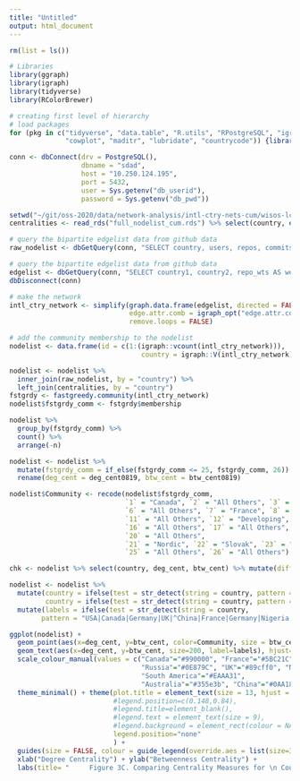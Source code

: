 ```yaml
---
title: "Untitled"
output: html_document
---
```


```r
rm(list = ls())

# Libraries
library(ggraph)
library(igraph)
library(tidyverse)
library(RColorBrewer)

# creating first level of hierarchy
# load packages 
for (pkg in c("tidyverse", "data.table", "R.utils", "RPostgreSQL", "igraph", 
              "cowplot", "maditr", "lubridate", "countrycode")) {library(pkg, character.only = TRUE)}

conn <- dbConnect(drv = PostgreSQL(), 
                  dbname = "sdad", 
                  host = "10.250.124.195", 
                  port = 5432, 
                  user = Sys.getenv("db_userid"), 
                  password = Sys.getenv("db_pwd"))

setwd("~/git/oss-2020/data/network-analysis/intl-ctry-nets-cum/wisos-lchn/")
centralities <- read_rds("full_nodelist_cum.rds") %>% select(country, ends_with("0819"))

# query the bipartite edgelist data from github data  
raw_nodelist <- dbGetQuery(conn, "SELECT country, users, repos, commits, additions, deletions FROM gh_sna.sna_intl_ctry_summary")

# query the bipartite edgelist data from github data  
edgelist <- dbGetQuery(conn, "SELECT country1, country2, repo_wts AS weight FROM gh_sna.sna_intl_ctry_edgelist_dd_lchn_nbots_0819")
dbDisconnect(conn)

# make the network 
intl_ctry_network <- simplify(graph.data.frame(edgelist, directed = FALSE), 
                              edge.attr.comb = igraph_opt("edge.attr.comb"),
                              remove.loops = FALSE)

# add the community membership to the nodelist 
nodelist <- data.frame(id = c(1:(igraph::vcount(intl_ctry_network))), 
                                 country = igraph::V(intl_ctry_network)$name)

nodelist <- nodelist %>% 
  inner_join(raw_nodelist, by = "country") %>% 
  left_join(centralities, by = "country") 
fstgrdy <- fastgreedy.community(intl_ctry_network)
nodelist$fstgrdy_comm <- fstgrdy$membership

nodelist %>% 
  group_by(fstgrdy_comm) %>% 
  count() %>% 
  arrange(-n)

nodelist <- nodelist %>% 
  mutate(fstgrdy_comm = if_else(fstgrdy_comm <= 25, fstgrdy_comm, 26)) %>% 
  rename(deg_cent = deg_cent0819, btw_cent = btw_cent0819) 

nodelist$Community <- recode(nodelist$fstgrdy_comm,
                             `1` = "Canada", `2` = "All Others", `3` = "All Others", `4` = "China", `5` = "All Others",
                             `6` = "All Others", `7` = "France", `8` = "USA", `9` = "Russia", `10` = "All Others",
                             `11` = "All Others", `12` = "Developing", `13` = "Germany", `14` = "All Others", `15` = "UK",
                             `16` = "All Others", `17` = "All Others", `18` = "South American", `19` = "All Others", 
                             `20` = "All Others",
                             `21` = "Nordic", `22` = "Slovak", `23` = "Australia", `24` = "All Others", 
                             `25` = "All Others", `26` = "All Others")

chk <- nodelist %>% select(country, deg_cent, btw_cent) %>% mutate(diff = deg_cent - btw_cent) %>% arrange(diff)

nodelist <- nodelist %>%
  mutate(country = ifelse(test = str_detect(string = country, pattern = "United States"), yes = "USA", no = country),
         country = ifelse(test = str_detect(string = country, pattern = "United Kingdom"), yes = "UK", no = country)) %>% 
  mutate(labels = ifelse(test = str_detect(string = country,
        pattern = "USA|Canada|Germany|UK|^China|France|Germany|Nigeria|Kenya|India|Australia|Brazil"), yes = country, no = NA))
```

```r
ggplot(nodelist) +
  geom_point(aes(x=deg_cent, y=btw_cent, color=Community, size = btw_cent)) +
  geom_text(aes(x=deg_cent, y=btw_cent, size=200, label=labels), hjust=1.4, vjust=0.5) +
  scale_colour_manual(values = c("Canada"="#990000", "France"="#5BC21C", "USA"="#ff7f00", "Developing"="#232D4B",
                                 "Russia"="#0E879C", "UK"="#89cff0", "Nordic"="#D9E12B", "Slovak"="#E6CE3A",
                                 "South America"="#EAAA31",
                                 "Australia"="#355e3b", "China"="#0AA18C", "Germany"="#628ed8", "All Others"="#D3D3D3")) +
  theme_minimal() + theme(plot.title = element_text(size = 13, hjust = 0.36, vjust = 2),
                          #legend.position=c(0.148,0.84),
                          #legend.title=element_blank(),
                          #legend.text = element_text(size = 9),
                          #legend.background = element_rect(colour = NA)
                          legend.position="none"
                          ) +
  guides(size = FALSE, colour = guide_legend(override.aes = list(size=3))) +
  xlab("Degree Centrality") + ylab("Betweenness Centrality") +
  labs(title= "     Figure 3C. Comparing Centrality Measures for \n Country-Country Collaboration Networks (GitHub, 2008-2019)")
```
